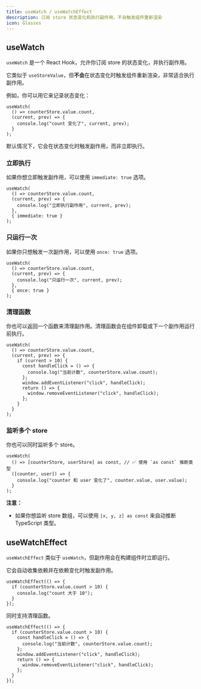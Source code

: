```yaml
---
title: useWatch / useWatchEffect
description: 订阅 store 状态变化和执行副作用，不会触发组件重新渲染
icon: Glasses
---
```


## useWatch

`useWatch` 是一个 React Hook，允许你订阅 store 的状态变化，并执行副作用。

它类似于 `useStoreValue`，但**不会**在状态变化时触发组件重新渲染，非常适合执行副作用。

例如，你可以用它来记录状态变化：

```tsx
useWatch(
  () => counterStore.value.count,
  (current, prev) => {
    console.log("count 变化了", current, prev);
  }
);
```

默认情况下，它会在状态变化时触发副作用，而非立即执行。

### 立即执行

如果你想立即触发副作用，可以使用 `immediate: true` 选项。

```tsx
useWatch(
  () => counterStore.value.count,
  (current, prev) => {
    console.log("立即执行副作用", current, prev);
  },
  { immediate: true }
);
```

### 只运行一次

如果你只想触发一次副作用，可以使用 `once: true` 选项。

```tsx
useWatch(
  () => counterStore.value.count,
  (current, prev) => {
    console.log("只运行一次", current, prev);
  },
  { once: true }
);
```

### 清理函数

你也可以返回一个函数来清理副作用。清理函数会在组件卸载或下一个副作用运行前执行。

```tsx
useWatch(
  () => counterStore.value.count,
  (current, prev) => {
    if (current > 10) {
      const handleClick = () => {
        console.log("当前计数", counterStore.value.count);
      };
      window.addEventListener("click", handleClick);
      return () => {
        window.removeEventListener("click", handleClick);
      };
    }
  }
);
```

### 监听多个 store

你也可以同时监听多个 store。

```tsx
useWatch(
  () => [counterStore, userStore] as const, // ✅ 使用 `as const` 推断类型
  ([counter, user]) => {
    console.log("counter 和 user 变化了", counter.value, user.value);
  }
);
```

**注意：**

- 如果你想监听 store 数组，可以使用 `[x, y, z] as const` 来自动推断 TypeScript 类型。

## useWatchEffect

`useWatchEffect` 类似于 `useWatch`，但副作用会在构建组件时立即运行。

它会自动收集依赖并在依赖变化时触发副作用。

```tsx
useWatchEffect(() => {
  if (counterStore.value.count > 10) {
    console.log("count 大于 10");
  }
});
```

同时支持清理函数。

```tsx
useWatchEffect(() => {
  if (counterStore.value.count > 10) {
    const handleClick = () => {
      console.log("当前计数", counterStore.value.count);
    };
    window.addEventListener("click", handleClick);
    return () => {
      window.removeEventListener("click", handleClick);
    };
  }
});
```
